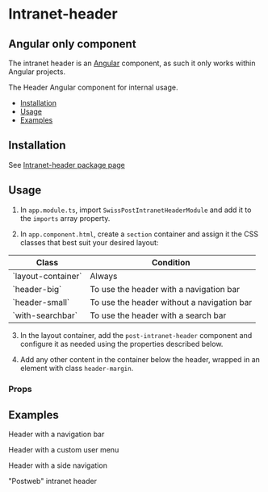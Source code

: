 
<Meta of={IntranetHeaderStories} />

# Intranet-header

<div className="alert alert-info alert-md">
  <h2 className="alert-heading">Angular only component</h2>
  <p>The intranet header is an <a href="//Angular.io" target="_blank">Angular</a> component, as such it only works
    within Angular projects.</p>
</div>

The Header Angular component for internal usage.

<ul>
  <li>
    <a href="#installation" target="_self">Installation</a>
  </li>
  <li>
    <a href="#usage" target="_self">Usage</a>
  </li>
  <li>
    <a href="#examples" target="_self">Examples</a>
  </li>
</ul>

## Installation

See <a href="/?path=/docs/7068be42-1a20-4a34-9e79-7fb7f9f2940f--docs">Intranet-header package page</a>

## Usage

1. In `app.module.ts`, import `SwissPostIntranetHeaderModule` and add it to the `imports` array property.

<Source code={SampleUse} language="typescript" />

2. In `app.component.html`, create a `section` container and assign it the CSS classes that best suit your desired layout:

<div className="table-responsive">
  <table className="table">
    <thead>
      <tr>
        <th>Class</th>
        <th>Condition</th>
      </tr>
    </thead>
    <tbody>
      <tr>
        <td>`layout-container`</td>
        <td>Always</td>
      </tr>
      <tr>
        <td>`header-big`</td>
        <td>To use the header with a navigation bar</td>
      </tr>
      <tr>
        <td>`header-small`</td>
        <td>To use the header without a navigation bar</td>
      </tr>
      <tr>
        <td>`with-searchbar`</td>
        <td>To use the header with a search bar</td>
      </tr>
    </tbody>
  </table>
</div>

3. In the layout container, add the `post-intranet-header` component and configure it as needed using the properties described below.

4. Add any other content in the container below the header, wrapped in an element with class `header-margin`.

### Props

<ArgTypes of={IntranetHeaderStories} />

## Examples

<PostTabs>
  <PostTabHeader slot="tabs" panel="headerNavbar">Header with a navigation bar</PostTabHeader>
  <PostTabPanel name="headerNavbar">
    <Source code={SampleNavigationBar} language="html" />
  </PostTabPanel>

  <PostTabHeader slot="tabs" panel="headerWithCustomUserMenu">Header with a custom user menu</PostTabHeader>
  <PostTabPanel name="headerWithCustomUserMenu">
    <Source code={SampleSideUserMenuDropdown} language="html" />
  </PostTabPanel>

  <PostTabHeader slot="tabs" panel="headerSideNavigation">Header with a side navigation</PostTabHeader>
  <PostTabPanel name="headerSideNavigation">
    <Source code={SampleSideNavigation} language="html" />
  </PostTabPanel>

  <PostTabHeader slot="tabs" panel="headerPostweb">"Postweb" intranet header</PostTabHeader>
  <PostTabPanel name="headerPostweb">
    <Source code={SamplePostweb} language="html" />
  </PostTabPanel>
</PostTabs>
